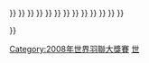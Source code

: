 {{Navbox
| name  = 2008年世界羽聯大獎賽
|image=
|titlestyle= background:#FC9;
| title = [[2008年世界羽聯大獎賽]]
| list1 = <div>
{{nowrap|[[2008年德國羽毛球大獎賽|德國]] {{•}} }}
{{nowrap|<big>[[2008年印度羽毛球黃金大獎賽|印度公開賽]]</big> {{•}} }}
{{nowrap|<big>[[2008年歐洲羽毛球錦標賽|歐錦賽]]</big> {{•}} }}
{{nowrap|<big>[[2008年亞洲羽毛球錦標賽|亞錦賽]]</big> {{•}} }}
{{nowrap|<big>[[2008年泰國羽毛球黃金大獎賽|泰國]]</big> {{•}} }}
{{nowrap|[[2008年美國羽毛球大獎賽|美國]] {{•}} }}
{{nowrap|<big>[[2008年中華台北羽球公開賽|中華台北]]</big> {{•}} }}
{{nowrap|[[2008年碧特博格羽毛球大獎賽|碧特博格]] {{•}} }}
{{nowrap|<big>[[2008年澳門羽毛球格蘭披治黃金大獎賽|澳門]]</big> {{•}} }}
{{nowrap|[[2008年泛美洲羽毛球錦標賽|美錦賽]] {{•}} }}
{{nowrap|[[2008年保加利亞羽毛球大獎賽|保加利亞]] {{•}} }}
{{nowrap|[[2008年荷蘭羽毛球大獎賽|荷蘭]] {{•}} }}
{{nowrap|[[2008年俄羅斯羽毛球大獎賽|俄羅斯]] {{•}} }}
{{nowrap|[[2008年紐西蘭羽毛球大獎賽|紐西蘭]] {{•}} }}
{{nowrap|[[2008年越南羽毛球大獎賽|越南]] }}
</div>}}
<noinclude>
[[Category:2008年世界羽聯大獎賽]]
[[Category:羽球導航模板|世]]
</noinclude>